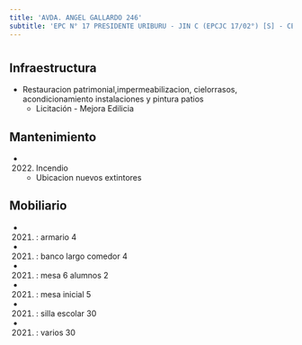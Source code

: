 ```yaml
---
title: 'AVDA. ANGEL GALLARDO 246'
subtitle: 'EPC N° 17 PRESIDENTE URIBURU - JIN C (EPCJC 17/02°) [S] - CENOF CENTRO ANGEL GALLARDO - ESEA EN DANZA MASTRAZZI CURSO VOCACIONAL DE DANZA Y EXPRESIÓN CORPORAL INFANTIL N° 02'
---
```


#
## Infraestructura

* Restauracion patrimonial,impermeabilizacion, cielorrasos, acondicionamiento instalaciones y  pintura patios 
    + Licitación - Mejora Edilicia 


## Mantenimiento

*  (2022) Incendio 
    + Ubicacion nuevos  extintores


## Mobiliario

*  (2021) : armario 4 

*  (2021) : banco largo comedor 4 

*  (2021) : mesa 6 alumnos 2 

*  (2021) : mesa inicial 5 

*  (2021) : silla escolar 30 

*  (2021) : varios 30 










